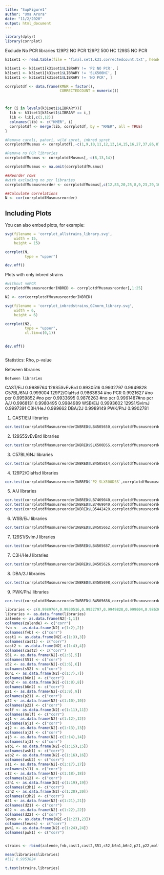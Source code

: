 ```yaml
---
title: "SupFigure1"
author: "Uma Arora"
date: "11/2/2020"
output: html_document
---
```



```r
library(dplyr)
library(corrplot)
```

Exclude No PCR libraries
129P2 NO PCR
129P2 500 HC
129S5 NO PCR

```r
k31set1 <- read.table(file = 'final.set1.k31.correctedcount.txt', header = TRUE)

k31set1 <- k31set1[k31set1$LIBRARY != 'P2 NO PCR', ]
k31set1 <- k31set1[k31set1$LIBRARY != 'SLX500HC', ]
k31set1 <- k31set1[k31set1$LIBRARY != 'NO PCR', ]

```



```r

corrplotdf <- data.frame(KMER = factor(),
                         CORRECTEDCOUNT = numeric())



for (i in levels(k31set1$LIBRARY)){
  lib <- k31set1[k31set1$LIBRARY == i,]
  lib <- lib[,c(1,12)]
  colnames(lib) <- c("KMER", i)
  corrplotdf <- merge(lib, corrplotdf, by = "KMER", all = TRUE)
}

```



```r

#Remove caroli, pahari, wild spret, inbred spret
corrplotdfMusmus <- corrplotdf[,-c(1,9,10,11,12,13,14,15,16,27,37,86,87,88,89,90,91,92,93,95,97,99,103,104,105,106,107,108,109,110,111,112,113,120)]

#Remove no PCR libraries
corrplotdfMusmus <- corrplotdfMusmus[,-c(8,13,14)]

corrplotdfMusmus <- na.omit(corrplotdfMusmus)

##Reorder rows
#with excluding no pcr libraries
corrplotdfMusmusreorder <- corrplotdfMusmus[,c(12,83,20,25,8,9,23,29,10,11,78,14,15,21,19,26,17,24,22,30,16,28,13,18,27,1,2,3,4,5,6,7,31,32,33,34,35,36,50,51,60,61,70,71,79,80,81,82,37,38,39,52,53,54,55,56,57,58,59,62,63,64,65,66,67,68,69,72,73,74,75,76,77,40,41,42,43,44,45,46,47,48,49)]

##Calculate correlations
N <- cor(corrplotdfMusmusreorder)

```

## Including Plots

You can also embed plots, for example:

```r

svg(filename = 'corrplot_allstrains_library.svg', 
    width = 15, 
    height = 15)

corrplot(N, 
         type = "upper")

dev.off()

```

Plots with only inbred strains

```r
#without noPCR
corrplotdfMusmusreorderINBRED <- corrplotdfMusmusreorder[,1:25]

N2 <- cor(corrplotdfMusmusreorderINBRED)

svg(filename = 'corrplot_inbredstrains_GCnorm_library.svg', 
    width = 6, 
    height = 6)

corrplot(N2, 
         type = "upper",
         cl.lim=c(0,1)) 

         
dev.off()



```

Statistics: Rho, p-value

Between libraries

	Between libraries
CAST/EiJ	0.9989764
129S5SvEvBrd	0.9930516
	0.9932797
	0.9949828
C57BL/6NJ	0.999004
129P2/OlaHsd	0.9863634 #no PCR
	0.9921627 #no pcr
	0.9959852 #no pcr
	0.9933695
	0.9876263 #no pcr
	0.9961487#no pcr
A/J	0.9968131
	0.9980495
	0.9984989
WSB/EiJ	0.9993602
129S1/SvImJ	0.9997391
C3H/HeJ	0.999662
DBA/2J	0.9989149
PWK/PhJ	0.9902781

1. CAST/EiJ libraries
```r
cor.test(corrplotdfMusmusreorderINBRED$LB4505650,corrplotdfMusmusreorderINBRED$LB3888061)
```

2. 129S5SvEvBrd libraries
```r
cor.test(corrplotdfMusmusreorderINBRED$SLX500DSS,corrplotdfMusmusreorderINBRED$SLX300DSS)

```
3. C57BL/6NJ libraries
```r
cor.test(corrplotdfMusmusreorderINBRED$LB4505614,corrplotdfMusmusreorderINBRED$LB3888056)
```
4. 129P2/OlaHsd libraries
```r

cor.test(corrplotdfMusmusreorderINBRED$`P2 SLX500DSS`,corrplotdfMusmusreorderINBRED$`P2 SLX300DSS`)

```
5. A/J libraries
```r
cor.test(corrplotdfMusmusreorderINBRED$LB7469040,corrplotdfMusmusreorderINBRED$LB5442420)
cor.test(corrplotdfMusmusreorderINBRED$LB7469040,corrplotdfMusmusreorderINBRED$LB4505627)
cor.test(corrplotdfMusmusreorderINBRED$LB5442420,corrplotdfMusmusreorderINBRED$LB4505627)
```
6. WSB/EiJ libraries
```r
cor.test(corrplotdfMusmusreorderINBRED$LB4505662,corrplotdfMusmusreorderINBRED$LB3888060)
```

7. 129S1/SvImJ libraries
```r
cor.test(corrplotdfMusmusreorderINBRED$LB4505687,corrplotdfMusmusreorderINBRED$LB3888089)
```
7. C3H/HeJ libraries
```r
cor.test(corrplotdfMusmusreorderINBRED$LB4505626,corrplotdfMusmusreorderINBRED$LB3888055)
```
8. DBA/2J libraries
```r
cor.test(corrplotdfMusmusreorderINBRED$LB4505698,corrplotdfMusmusreorderINBRED$LB3888057)
```
9. PWK/PhJ libraries
```r
cor.test(corrplotdfMusmusreorderINBRED$LB4505686,corrplotdfMusmusreorderINBRED$LB3888058)
```

```r
libraries <- c(0.9989764,0.9930516,0.9932797,0.9949828,0.999004,0.9863634,0.9921627,0.9959852,0.9933695,0.9876263,0.9961487,0.9968131,0.9980495,0.9984989,0.9993602,0.9997391,0.999662,0.9989149,0.9902781)
libraries <- as.data.frame(libraries)
zalende <- as.data.frame(N2[-1,1])
colnames(zalende) <- c("corr")
fvb <-  as.data.frame(N2[-c(1:2),2])
colnames(fvb) <- c("corr")
cast1 <- as.data.frame(N2[-c(1:3),3])
colnames(cast1) <- c("corr")
cast2 <- as.data.frame(N2[-c(1:4),4])
colnames(cast2) <- c("corr")
S51 <- as.data.frame(N2[-c(1:5),5])
colnames(S51) <- c("corr")
s52 <- as.data.frame(N2[-c(1:6),6])
colnames(s52) <- c("corr")
b6n1 <- as.data.frame(N2[-c(1:7),7])
colnames(b6n1) <- c("corr")
b6n2 <- as.data.frame(N2[-c(1:8),8])
colnames(b6n2) <- c("corr")
p21 <- as.data.frame(N2[-c(1:9),9])
colnames(p21) <- c("corr")
p22 <- as.data.frame(N2[-c(1:10),10])
colnames(p22) <- c("corr")
molf <- as.data.frame(N2[-c(1:11),11])
colnames(molf) <- c("corr")
aj1 <- as.data.frame(N2[-c(1:12),12])
colnames(aj1) <- c("corr")
aj2 <- as.data.frame(N2[-c(1:13),13])
colnames(aj2) <- c("corr")
aj3 <- as.data.frame(N2[-c(1:14),14])
colnames(aj3) <- c("corr")
wsb1 <- as.data.frame(N2[-c(1:15),15])
colnames(wsb1) <- c("corr")
wsb2 <- as.data.frame(N2[-c(1:16),16])
colnames(wsb2) <- c("corr")
s11 <- as.data.frame(N2[-c(1:17),17])
colnames(s11) <- c("corr")
s12 <- as.data.frame(N2[-c(1:18),18])
colnames(s12) <- c("corr")
c3h1 <- as.data.frame(N2[-c(1:19),19])
colnames(c3h1) <- c("corr")
c3h2 <- as.data.frame(N2[-c(1:20),20])
colnames(c3h2) <- c("corr")
d21 <- as.data.frame(N2[-c(1:21),21])
colnames(d21) <- c("corr")
d22 <- as.data.frame(N2[-c(1:22),22])
colnames(d22) <- c("corr")
lewes <- as.data.frame(N2[-c(1:23),23])
colnames(lewes) <- c("corr")
pwk1 <- as.data.frame(N2[-c(1:24),24])
colnames(pwk1) <- c("corr")


strains <- rbind(zalende,fvb,cast1,cast2,S51,s52,b6n1,b6n2,p21,p22,molf,aj1,aj2,aj3,wsb1,wsb2,s11,s12,c3h1,c3h2,d21,d22,lewes,pwk1)

mean(libraries$libraries)
#[1] 0.9953824

t.test(strains,libraries)
```

